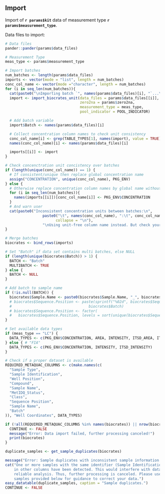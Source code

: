 ## Import

Import of **`r params$kit`** data of measurement type **`r params$measurement_type`**.

Data files to import:
```r
# Data files
pander::pander(params$data_files)
```

```r
# Measurement Type
meas_type <- params$measurement_type

# Import batches
num_batches <- length(params$data_files)
imports <- vector(mode = "list", length = num_batches)
conc_col_name <- vector(mode ="character", length = num_batches)
for (i in seq_len(num_batches)){
  cat(paste0("\nImporting batch `", names(params$data_files)[i], "`...\n"))
  import <- import_biocrates_unit(data_files = params$data_files[[i]],
                                  zero2na = params$zero2na,
                                  measurement_type = meas_type,
                                  pool_indicator = POOL_INDICATOR)

  # Add batch variable
  import$Batch <- names(params$data_files)[i]

  # Collect concentration column names to check unit consistency
  conc_col_name[i] <- grep(TABLE_TYPES[1], names(import), value = TRUE)
  names(conc_col_name)[i] <- names(params$data_files)[i]

  imports[[i]] <- import
}

# Check concenctration unit concistency over batches
if (length(unique(conc_col_name)) == 1) {
  # If consistent/unique then replace global concentration name
  assign("CONCENTRATION", unique(conc_col_name), PKG_ENV)
} else {
  # Otherwise replace concentration column names by global name without units
  for (i in seq_len(num_batches)){
    names(imports[[i]])[conc_col_name[i]] <- PKG_ENV$CONCENTRATION
  }
  # And warn user
  cat(paste0("Inconsistent concentration units between batches:\n",
                 paste0("\t", names(conc_col_name), ":\t", conc_col_name,
                       collapse = "\n"),
                 "\nUsing unit-free column name instead. But check your data!"))
}

# Merge batches
biocrates <- bind_rows(imports)

# Set "Batch" if data set contains multi batches, else NULL
if (length(unique(biocrates$Batch)) > 1) {
  BATCH <- "Batch"
  MULTIBATCH <- TRUE
} else {
  BATCH <- NULL
}

# Add batch to sample name
if (!is.null(BATCH)) {
  biocrates$Sample.Name <- paste0(biocrates$Sample.Name, "_", biocrates$Batch)
  # biocrates$Sequence.Position <- paste(sprintf("%02d", biocrates$Sequence.Position),
  #                                   biocrates$Batch)
  # biocrates$Sequence.Position <- factor(
  #   biocrates$Sequence.Position, levels = sort(unique(biocrates$Sequence.Position)))
}

# Set available data types
if (meas_type == "LC") {
  DATA_TYPES <- c(PKG_ENV$CONCENTRATION, AREA, INTENSITY, ITSD_AREA, ITSD_INTENSITY)
} else { # "FIA"
  DATA_TYPES <- c(PKG_ENV$CONCENTRATION, INTENSITY, ITSD_INTENSITY)
}
```

```r
# Check if a proper dataset is available
REQUIRED_METAQUAC_COLUMNS <- c(make.names(c(
  "Sample Type",
  "Sample Identification",
  "Well Position",
  "Compound",
  "Sample Name",
  "MetIDQ_Status",
  "Class",
  "Sequence Position",
  "Sample Name",
  "Batch"
)), "Well Coordinates", DATA_TYPES)

if (!all(REQUIRED_METAQUAC_COLUMNS %in% names(biocrates)) || nrow(biocrates) < 1) {
  CONTINUE <- FALSE
  message("Error: Data import failed, further processing canceled!")
  print(biocrates)
}
```


```r
duplicate_samples <- get_sample_duplicates(biocrates)
```

```r
message("Error: Sample duplicates with inconsistent sample information detected!")
cat("One or more samples with the same identifier (Sample Identification) but different annotations
    in other columns have been detected. This would interfere with data processing and prevent
    reliable analysis. Thus, further processing is canceled. Please use the list of duplicated
    samples provided below for guidance to correct your data.")
easy_datatable(duplicate_samples, caption = "Sample duplicates.")
CONTINUE <- FALSE
```
